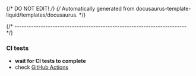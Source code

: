 {/* DO NOT EDIT! */}
{/* Automatically generated from docusaurus-template-liquid/templates/docusaurus. */}

{/* ------------------------------------------------------------------------ */}

### CI tests

- **wait for CI tests to complete**
- check [GitHub Actions](https://github.com/xpack/doxygen2docusaurus-cli-ts/actions)
